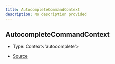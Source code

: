 ```yaml
---
title: AutocompleteCommandContext
description: No description provided
---
```


## AutocompleteCommandContext

- Type: Context\<'autocomplete'>

- [Source](https://github.com/underctrl-io/commandkit/blob/98b939d6fdf8beaae597b4dc0351a139da52ee8d/packages/commandkit/src/app/commands/Context.ts#L72)